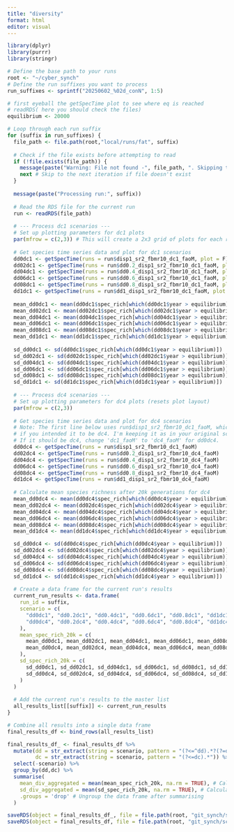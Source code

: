 ```yaml
---
title: "diversity"
format: html
editor: visual
---
```


```r
library(dplyr)
library(purrr)
library(stringr)
```


```r
# Define the base path to your runs
root <- "~/cyber_synch"
# Define the run suffixes you want to process
run_suffixes <- sprintf("20250602_%02d_conN", 1:5)
```

```r
# first eyeball the getSpecTime plot to see where eq is reached
# readRDS( here you should check the files)
equilibrium <- 20000 
```

```r
# Loop through each run suffix
for (suffix in run_suffixes) {
  file_path <- file.path(root,"local/runs/fat", suffix)
  
  # Check if the file exists before attempting to read
  if (!file.exists(file_path)) {
    message(paste("Warning: File not found -", file_path, ". Skipping this run."))
    next # Skip to the next iteration if file doesn't exist
  }
  
  message(paste("Processing run:", suffix))
  
  # Read the RDS file for the current run
  run <- readRDS(file_path)
  
  # --- Process dc1 scenarios ---
  # Set up plotting parameters for dc1 plots
  par(mfrow = c(2,3)) # This will create a 2x3 grid of plots for each run
  
  # Get species time series data and plot for dc1 scenarios
  dd0dc1 <- getSpecTime(runs = run$disp1_sr2_fbmr10_dc1_faoM, plot = F)
  dd02dc1 <- getSpecTime(runs = run$dd0.2_disp1_sr2_fbmr10_dc1_faoM, plot = F)
  dd04dc1 <- getSpecTime(runs = run$dd0.4_disp1_sr2_fbmr10_dc1_faoM, plot = F)
  dd06dc1 <- getSpecTime(runs = run$dd0.6_disp1_sr2_fbmr10_dc1_faoM, plot = F)
  dd08dc1 <- getSpecTime(runs = run$dd0.8_disp1_sr2_fbmr10_dc1_faoM, plot = F)
  dd1dc1 <- getSpecTime(runs = run$dd1_disp1_sr2_fbmr10_dc1_faoM, plot = F)
  
  mean_dd0dc1 <- mean(dd0dc1$spec_rich[which(dd0dc1$year > equilibrium)])
  mean_dd02dc1 <- mean(dd02dc1$spec_rich[which(dd02dc1$year > equilibrium)])
  mean_dd04dc1 <- mean(dd04dc1$spec_rich[which(dd04dc1$year > equilibrium)])
  mean_dd06dc1 <- mean(dd06dc1$spec_rich[which(dd06dc1$year > equilibrium)])
  mean_dd08dc1 <- mean(dd08dc1$spec_rich[which(dd08dc1$year > equilibrium)])
  mean_dd1dc1 <- mean(dd1dc1$spec_rich[which(dd1dc1$year > equilibrium)])
  
  sd_dd0dc1 <- sd(dd0dc1$spec_rich[which(dd0dc1$year > equilibrium)])
  sd_dd02dc1 <- sd(dd02dc1$spec_rich[which(dd02dc1$year > equilibrium)])
  sd_dd04dc1 <- sd(dd04dc1$spec_rich[which(dd04dc1$year > equilibrium)])
  sd_dd06dc1 <- sd(dd06dc1$spec_rich[which(dd06dc1$year > equilibrium)])
  sd_dd08dc1 <- sd(dd08dc1$spec_rich[which(dd08dc1$year > equilibrium)])
  sd_dd1dc1 <- sd(dd1dc1$spec_rich[which(dd1dc1$year > equilibrium)])
  
  # --- Process dc4 scenarios ---
  # Set up plotting parameters for dc4 plots (resets plot layout)
  par(mfrow = c(2,3))
  
  # Get species time series data and plot for dc4 scenarios
  # Note: The first line below uses run$disp1_sr2_fbmr10_dc1_faoM, which might be a typo
  # if you intended it to be dc4. I'm keeping it as in your original script.
  # If it should be dc4, change 'dc1_faoM' to 'dc4_faoM' for dd0dc4.
  dd0dc4 <- getSpecTime(runs = run$disp1_sr2_fbmr10_dc1_faoM)
  dd02dc4 <- getSpecTime(runs = run$dd0.2_disp1_sr2_fbmr10_dc4_faoM)
  dd04dc4 <- getSpecTime(runs = run$dd0.4_disp1_sr2_fbmr10_dc4_faoM)
  dd06dc4 <- getSpecTime(runs = run$dd0.6_disp1_sr2_fbmr10_dc4_faoM)
  dd08dc4 <- getSpecTime(runs = run$dd0.8_disp1_sr2_fbmr10_dc4_faoM)
  dd1dc4 <- getSpecTime(runs = run$dd1_disp1_sr2_fbmr10_dc4_faoM)
  
  # Calculate mean species richness after 20k generations for dc4
  mean_dd0dc4 <- mean(dd0dc4$spec_rich[which(dd0dc4$year > equilibrium)])
  mean_dd02dc4 <- mean(dd02dc4$spec_rich[which(dd02dc4$year > equilibrium)])
  mean_dd04dc4 <- mean(dd04dc4$spec_rich[which(dd04dc4$year > equilibrium)])
  mean_dd06dc4 <- mean(dd06dc4$spec_rich[which(dd06dc4$year > equilibrium)])
  mean_dd08dc4 <- mean(dd08dc4$spec_rich[which(dd08dc4$year > equilibrium)])
  mean_dd1dc4 <- mean(dd1dc4$spec_rich[which(dd1dc4$year > equilibrium)])

  sd_dd0dc4 <- sd(dd0dc4$spec_rich[which(dd0dc4$year > equilibrium)])
  sd_dd02dc4 <- sd(dd02dc4$spec_rich[which(dd02dc4$year > equilibrium)])
  sd_dd04dc4 <- sd(dd04dc4$spec_rich[which(dd04dc4$year > equilibrium)])
  sd_dd06dc4 <- sd(dd06dc4$spec_rich[which(dd06dc4$year > equilibrium)])
  sd_dd08dc4 <- sd(dd08dc4$spec_rich[which(dd08dc4$year > equilibrium)])
  sd_dd1dc4 <- sd(dd1dc4$spec_rich[which(dd1dc4$year > equilibrium)])
  
  # Create a data frame for the current run's results
  current_run_results <- data.frame(
    run_id = suffix,
    scenario = c(
      "dd0dc1", "dd0.2dc1", "dd0.4dc1", "dd0.6dc1", "dd0.8dc1", "dd1dc1",
      "dd0dc4", "dd0.2dc4", "dd0.4dc4", "dd0.6dc4", "dd0.8dc4", "dd1dc4"
    ),
    mean_spec_rich_20k = c(
      mean_dd0dc1, mean_dd02dc1, mean_dd04dc1, mean_dd06dc1, mean_dd08dc1, mean_dd1dc1,
      mean_dd0dc4, mean_dd02dc4, mean_dd04dc4, mean_dd06dc4, mean_dd08dc4, mean_dd1dc4
    ),
    sd_spec_rich_20k = c(
      sd_dd0dc1, sd_dd02dc1, sd_dd04dc1, sd_dd06dc1, sd_dd08dc1, sd_dd1dc1,
      sd_dd0dc4, sd_dd02dc4, sd_dd04dc4, sd_dd06dc4, sd_dd08dc4, sd_dd1dc4
    )
  )
  
  # Add the current run's results to the master list
  all_results_list[[suffix]] <- current_run_results
}
```


```r
# Combine all results into a single data frame
final_results_df <- bind_rows(all_results_list)

final_results_df_ <- final_results_df %>% 
  mutate(dd = str_extract(string = scenario, pattern = "(?<=^dd).*?(?=dc)"),
         dc = str_extract(string = scenario, pattern = "(?<=dc).*")) %>% 
  select(-scenario) %>% 
  group_by(dd,dc) %>% 
  summarise(
    mean_div_aggregated = mean(mean_spec_rich_20k, na.rm = TRUE), # Calculate the mean of means
    sd_div_aggregated = mean(sd_spec_rich_20k, na.rm = TRUE), # Calculate the mean of means
    .groups = 'drop' # Ungroup the data frame after summarising
  )
```

```r
saveRDS(object = final_results_df_, file = file.path(root, "git_synch/scripts/validation/div_20250602"))
saveRDS(object = final_results_df, file = file.path(root, "git_synch/scripts/validation/divExtended_20250602"))
```


